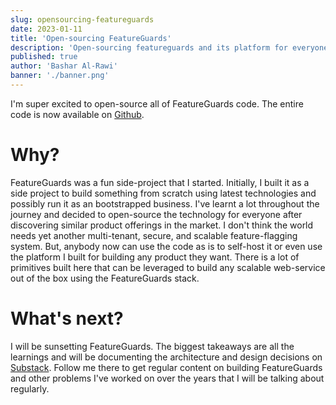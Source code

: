 ```yaml
---
slug: opensourcing-featureguards
date: 2023-01-11
title: 'Open-sourcing FeatureGuards'
description: 'Open-sourcing featureguards and its platform for everyone'
published: true
author: 'Bashar Al-Rawi'
banner: './banner.png'
---
```


I'm super excited to open-source all of FeatureGuards code. The entire code is now available on
[Github](https://github.com/featureguards/platform).

# Why?

FeatureGuards was a fun side-project that I started. Initially, I built it as a side project to build
something from scratch using latest technologies and possibly run it as an bootstrapped business. I've
learnt a lot throughout the journey and decided to open-source the technology for everyone after discovering
similar product offerings in the market. I don't think the world needs yet another multi-tenant, secure, and
scalable feature-flagging system. But, anybody now can use the code as is to self-host it or even use
the platform I built for building any product they want. There is a lot of primitives built here that
can be leveraged to build any scalable web-service out of the box using the FeatureGuards stack.

# What's next?

I will be sunsetting FeatureGuards. The biggest takeaways are all the learnings and will be documenting
the architecture and design decisions on [Substack](https://brawi.substack.com). Follow me there to
get regular content on building FeatureGuards and other problems I've worked on over the years that I will
be talking about regularly.
